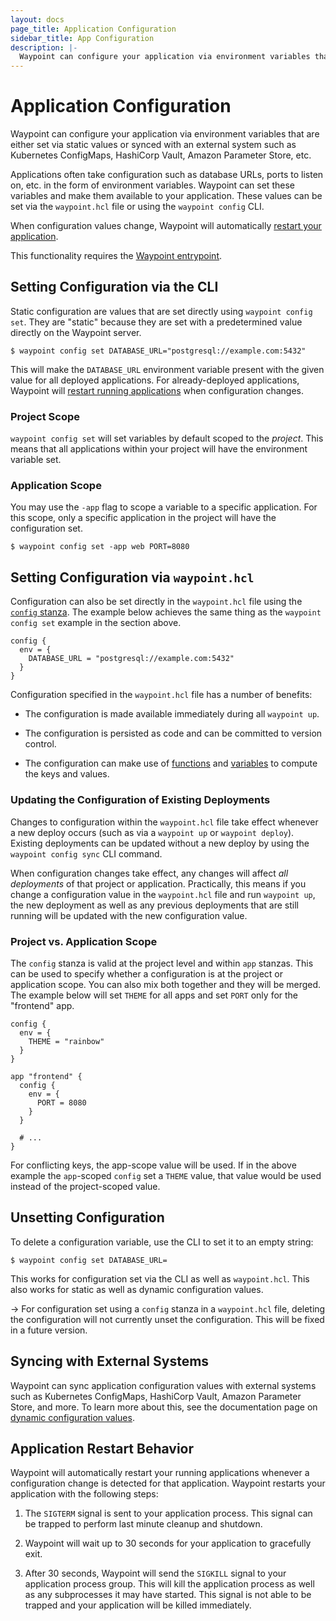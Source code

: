 ```yaml
---
layout: docs
page_title: Application Configuration
sidebar_title: App Configuration
description: |-
  Waypoint can configure your application via environment variables that are either set via static values or synced with an external system such as Kubernetes ConfigMaps, HashiCorp Vault, Amazon Parameter Store, etc.
---
```


# Application Configuration

Waypoint can configure your application via environment variables
that are either set via static values or synced with an external
system such as Kubernetes ConfigMaps, HashiCorp Vault, Amazon
Parameter Store, etc.

Applications often take configuration such as database URLs, ports to
listen on, etc. in the form of environment variables. Waypoint can set
these variables and make them available to your application. These values
can be set via the `waypoint.hcl` file or using the `waypoint config`
CLI.

When configuration values change, Waypoint will automatically
[restart your application](#application-restart-behavior).

This functionality requires the [Waypoint entrypoint](/docs/entrypoint).

## Setting Configuration via the CLI

Static configuration are values that are set directly using `waypoint config set`.
They are "static" because they are set with a predetermined value directly on the Waypoint
server.

```shell-session
$ waypoint config set DATABASE_URL="postgresql://example.com:5432"
```

This will make the `DATABASE_URL` environment variable present with the
given value for all deployed applications. For already-deployed applications,
Waypoint will [restart running applications](#application-restart-behavior)
when configuration changes.

### Project Scope

`waypoint config set` will set variables by default scoped to the _project_.
This means that all applications within your project will have the environment
variable set.

### Application Scope

You may use the `-app` flag to scope a variable to a specific application.
For this scope, only a specific application in the project will have the
configuration set.

```shell-session
$ waypoint config set -app web PORT=8080
```

## Setting Configuration via `waypoint.hcl`

Configuration can also be set directly in the `waypoint.hcl` file using
the [`config` stanza](/docs/waypoint-hcl/config). The example below achieves
the same thing as the `waypoint config set` example in the section above.

```hcl
config {
  env = {
    DATABASE_URL = "postgresql://example.com:5432"
  }
}
```

Configuration specified in the `waypoint.hcl` file has a number of benefits:

- The configuration is made available immediately during all `waypoint up`.

- The configuration is persisted as code and can be committed to version control.

- The configuration can make use of
  [functions](/docs/waypoint-hcl/functions) and
  [variables](/docs/waypoint-hcl/variables) to compute the keys and values.

### Updating the Configuration of Existing Deployments

Changes to configuration within the `waypoint.hcl` file take effect
whenever a new deploy occurs (such as via a `waypoint up` or `waypoint deploy`).
Existing deployments can be updated without
a new deploy by using the `waypoint config sync` CLI command.

When configuration changes take effect, any changes will affect
_all deployments_ of that project or application. Practically, this
means if you change a configuration value in the `waypoint.hcl` file
and run `waypoint up`, the new deployment as well as any previous deployments
that are still running will be updated with the new configuration value.

### Project vs. Application Scope

The `config` stanza is valid at the project level and within `app`
stanzas. This can be used to specify whether a configuration is at the
project or application scope. You can also mix both together and they will be
merged. The example below will set `THEME` for all apps and set `PORT`
only for the "frontend" app.

```hcl
config {
  env = {
    THEME = "rainbow"
  }
}

app "frontend" {
  config {
    env = {
      PORT = 8080
    }
  }

  # ...
}
```

For conflicting keys, the app-scope value will be used. If in the above
example the `app`-scoped `config` set a `THEME` value, that value would
be used instead of the project-scoped value.

## Unsetting Configuration

To delete a configuration variable, use the CLI to set it to an empty string:

```shell-session
$ waypoint config set DATABASE_URL=
```

This works for configuration set via the CLI as well as `waypoint.hcl`.
This also works for static as well as dynamic configuration values.

-> For configuration set using a `config` stanza in a `waypoint.hcl` file,
deleting the configuration will not currently unset the configuration. This
will be fixed in a future version.

## Syncing with External Systems

Waypoint can sync application configuration values with external systems
such as Kubernetes ConfigMaps, HashiCorp Vault, Amazon Parameter Store,
and more. To learn more about this, see the documentation page on
[dynamic configuration values](/docs/app-config/dynamic).

## Application Restart Behavior

Waypoint will automatically restart your running applications whenever
a configuration change is detected for that application. Waypoint restarts
your application with the following steps:

1. The `SIGTERM` signal is sent to your application process. This signal
   can be trapped to perform last minute cleanup and shutdown.

2. Waypoint will wait up to 30 seconds for your application to gracefully exit.

3. After 30 seconds, Waypoint will send the `SIGKILL` signal to your
   application process group. This will kill the application process as well
   as any subprocesses it may have started. This signal is not able to be trapped
   and your application will be killed immediately.
